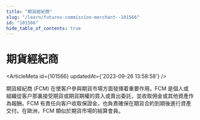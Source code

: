 ```yaml
---
title: "期貨經紀商"
slug: "/learn/futures-commission-merchant--101566"
id: "101566"
hide_table_of_contents: true
---
```



# 期貨經紀商

<ArticleMeta id={101566} updatedAt={'2023-09-26 13:58:58'} />
<div className='border-solid border-b border-t-0 my-4 border-[var(--ifm-color-gray-300)]' />

期貨經紀商 (FCM) 在使客户參與期貨市場方面發揮着重要作用。FCM 是個人或組織從客户那裏接受期貨或期貨期權的買入或賣出委託，並收取佣金或其他資產作為報酬。FCM 有責任向客户收取保證金，也負責確保在期貨合約到期後進行資產交付。在歐洲，FCM 類似於期貨市場的結算會員。
